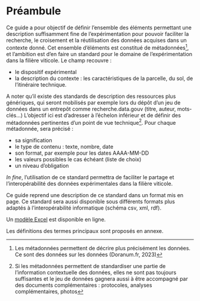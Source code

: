 # Préambule {.unnumbered}

Ce guide a pour objectif de définir l'ensemble des éléments permettant une description suffisamment fine de l'expérimentation pour pouvoir faciliter la recherche, le croisement et la réutilisation des données acquises dans un contexte donné. Cet ensemble d'éléments est constitué de métadonnées[^index-1], et l'ambition est d'en faire un standard pour le domaine de l'expérimentation dans la filière viticole. Le champ recouvre :

[^index-1]: Les métadonnées permettent de décrire plus précisément les données. Ce sont des données sur les données (Doranum.fr, 2023)

-   le dispositif expérimental
-   la description du contexte : les caractéristiques de la parcelle, du sol, de l'itinéraire technique.

A noter qu'il existe des standards de description des ressources plus génériques, qui seront mobilisés par exemple lors du dépôt d'un jeu de données dans un entrepôt comme recherche.data.gouv (titre, auteur, mots-clés...) L'objectif ici est d'adresser à l'échelon inférieur et de définir des métadonnées pertinentes d'un point de vue technique[^index-2]. Pour chaque métadonnée, sera précisé :

[^index-2]: Si les métadonnées permettent de standardiser une partie de l'information contextuelle des données, elles ne sont pas toujours suffisantes et le jeu de données gagnera aussi à être accompagné par des documents complémentaires : protocoles, analyses complémentaires, photos

-   sa signification
-   le type de contenu : texte, nombre, date
-   son format, par exemple pour les dates AAAA-MM-DD
-   les valeurs possibles le cas échéant (liste de choix)
-   un niveau d'obligation

*In fine*, l'utilisation de ce standard permettra de faciliter le partage et l'interopérabilité des données expérimentales dans la filière viticole.

Ce guide reprend une description de ce standard dans un format mis en page. Ce standard sera aussi disponible sous différents formats plus adaptés à l'interopérabilité informatique (schéma csv, xml, rdf).

Un [modèle Excel](https://github.com/vignevin/vitisdatacrop/blob/main/template.xlsx?raw=true) est disponible en ligne.

Les définitions des termes principaux sont proposés en annexe.
